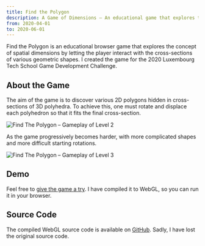 ```yaml
---
title: Find the Polygon
description: A Game of Dimensions – An educational game that explores the concept of spatial dimensions through interaction with cross-sections of various geometric shapes
from: 2020-04-01
to: 2020-06-01
---
```


Find the Polygon is an educational browser game that explores the concept of spatial dimensions by letting the player interact with the cross-sections of various geometric shapes. I created the game for the 2020 Luxembourg Tech School Game Development Challenge.

## About the Game

The aim of the game is to discover various 2D polygons hidden in cross-sections of 3D polyhedra. To achieve this, one must rotate and displace each polyhedron so that it fits the final cross-section.

<Image
    src="/images/ftp-gameplay-1.png"
    alt="Find The Polygon – Gameplay of Level 2"
    width={3104}
    height={1974}
/>

As the game progressively becomes harder, with more complicated shapes and more difficult starting rotations.

<Image
    src="/images/ftp-gameplay-2.png"
    alt="Find The Polygon – Gameplay of Level 3"
    width={3104}
    height={1974}
/>

## Demo

Feel free to [give the game a try](https://find-the-polygon.vercel.app). I have compiled it to WebGL, so you can run it in your browser.

## Source Code

The compiled WebGL source code is available on [GitHub](https://github.com/nico-bachner/find-the-polygon). Sadly, I have lost the original source code.

